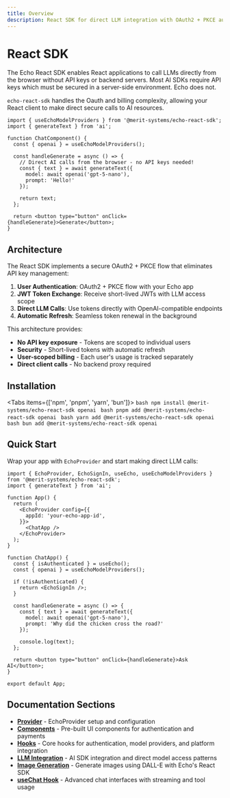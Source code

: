 ```yaml
---
title: Overview
description: React SDK for direct LLM integration with OAuth2 + PKCE authentication
---
```


# React SDK

The Echo React SDK enables React applications to call LLMs directly from the browser without API keys or backend servers. 
Most AI SDKs require API keys which must be secured in a server-side environment. Echo does not.

`echo-react-sdk` handles the Oauth and billing complexity, allowing your React client to make direct secure calls to AI resources.

```tsx
import { useEchoModelProviders } from '@merit-systems/echo-react-sdk';
import { generateText } from 'ai';

function ChatComponent() {
  const { openai } = useEchoModelProviders();
  
  const handleGenerate = async () => {
    // Direct AI calls from the browser - no API keys needed!
    const { text } = await generateText({
      model: await openai('gpt-5-nano'),
      prompt: 'Hello!'
    });
    
    return text;
  };
  
  return <button type="button" onClick={handleGenerate}>Generate</button>;
}
```

## Architecture

The React SDK implements a secure OAuth2 + PKCE flow that eliminates API key management:

1. **User Authentication**: OAuth2 + PKCE flow with your Echo app
2. **JWT Token Exchange**: Receive short-lived JWTs with LLM access scope  
3. **Direct LLM Calls**: Use tokens directly with OpenAI-compatible endpoints
4. **Automatic Refresh**: Seamless token renewal in the background

This architecture provides:
- **No API key exposure** - Tokens are scoped to individual users
- **Security** - Short-lived tokens with automatic refresh
- **User-scoped billing** - Each user's usage is tracked separately
- **Direct client calls** - No backend proxy required

## Installation

<Tabs items={['npm', 'pnpm', 'yarn', 'bun']}>
  <Tab value="npm">
    ```bash
    npm install @merit-systems/echo-react-sdk openai
    ```
  </Tab>
  <Tab value="pnpm">
    ```bash
    pnpm add @merit-systems/echo-react-sdk openai
    ```
  </Tab>
  <Tab value="yarn">
    ```bash
    yarn add @merit-systems/echo-react-sdk openai
    ```
  </Tab>
  <Tab value="bun">
    ```bash
    bun add @merit-systems/echo-react-sdk openai
    ```
  </Tab>
</Tabs>

## Quick Start

Wrap your app with `EchoProvider` and start making direct LLM calls:

```tsx title="App.tsx"
import { EchoProvider, EchoSignIn, useEcho, useEchoModelProviders } from '@merit-systems/echo-react-sdk';
import { generateText } from 'ai';

function App() {
  return (
    <EchoProvider config={{ 
      appId: 'your-echo-app-id',
    }}>
      <ChatApp />
    </EchoProvider>
  );
}

function ChatApp() {
  const { isAuthenticated } = useEcho();
  const { openai } = useEchoModelProviders();
  
  if (!isAuthenticated) {
    return <EchoSignIn />;
  }
  
  const handleGenerate = async () => {
    const { text } = await generateText({
      model: await openai('gpt-5-nano'),
      prompt: 'Why did the chicken cross the road?'
    });
    
    console.log(text);
  };
  
  return <button type="button" onClick={handleGenerate}>Ask AI</button>;
}

export default App;
```

## Documentation Sections

- **[Provider](/docs/react-sdk/provider)** - EchoProvider setup and configuration
- **[Components](/docs/react-sdk/components)** - Pre-built UI components for authentication and payments
- **[Hooks](/docs/react-sdk/hooks)** - Core hooks for authentication, model providers, and platform integration
- **[LLM Integration](/docs/react-sdk/llm-integration)** - AI SDK integration and direct model access patterns
- **[Image Generation](/docs/react-sdk/image-generation)** - Generate images using DALL-E with Echo's React SDK
- **[useChat Hook](/docs/react-sdk/use-chat)** - Advanced chat interfaces with streaming and tool usage
